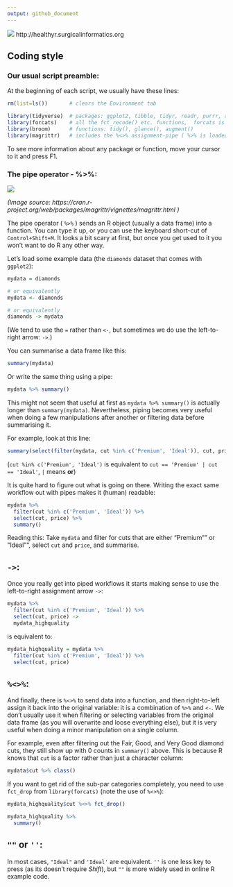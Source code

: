 ```yaml
---
output: github_document
---
```


![](healthyr_logo.jpg)
http://healthyr.surgicalinformatics.org

## Coding style

### Our usual script preamble:
At the beginning of each script, we usually have these lines:

```r
rm(list=ls())       # clears the Environment tab

library(tidyverse)  # packages: ggplot2, tibble, tidyr, readr, purrr, and dplyr 
library(forcats)    # all the fct_recode() etc. functions,  forcats is an anagram for factors
library(broom)      # functions: tidy(), glance(), augment()
library(magrittr)   # includes the %<>% assignment-pipe ( %>% is loaded from dplyr)
```

To see more information about any package or function, move your cursor to it and press F1.

### The pipe operator - %>%:

![](magittr.png)

*(Image source: https://cran.r-project.org/web/packages/magrittr/vignettes/magrittr.html )*

The pipe operator ( `%>%` ) sends an R object (usually a data frame) into a function. You can type it up, or you can use the keyboard short-cut of `Control+Shift+M`. It looks a bit scary at first, but once you get used to it you won't want to do R any other way.


Let's load some example data (the `diamonds` dataset that comes with `ggplot2`):



```r

mydata = diamonds

# or equivalently
mydata <- diamonds

# or equivalently
diamonds -> mydata

```
(We tend to use the `=` rather than `<-`, but sometimes we do use the left-to-right arrow: `->`.)


You can summarise a data frame like this:

```r
summary(mydata)
```

Or write the same thing using a pipe:

```r
mydata %>% summary()
```


This might not seem that useful at first as `mydata %>% summary()` is actually longer than `summary(mydata)`. Nevertheless, piping becomes very useful when doing a few manipulations after another or filtering data before summarising it.

For example, look at this line:
```r
summary(select(filter(mydata, cut %in% c('Premium', 'Ideal')), cut, price))
```
(`cut %in% c('Premium', 'Ideal')` is equivalent to `cut == 'Premium' | cut == 'Ideal'`, `|` means **or**)

It is quite hard to figure out what is going on there. Writing the exact same workflow out with pipes makes it (human) readable:

```r
mydata %>% 
  filter(cut %in% c('Premium', 'Ideal')) %>% 
  select(cut, price) %>% 
  summary()

```
Reading this: Take `mydata` and filter for cuts that are either "Premium"" or "Ideal"", select `cut` and `price`, and summarise.


## `->`: 

Once you really get into piped workflows it starts making sense to use the left-to-right assignment arrow `->`:

```r
mydata %>% 
  filter(cut %in% c('Premium', 'Ideal')) %>% 
  select(cut, price) ->
  mydata_highquality
```

is equivalent to:

```r
mydata_highquality = mydata %>% 
  filter(cut %in% c('Premium', 'Ideal')) %>% 
  select(cut, price)
```

## `%<>%`: 

And finally, there is `%<>%` to send data into a function, and then right-to-left assign it back into the original variable: it is  a combination of `%>%` and `<-`. We don't usually use it when filtering or selecting variables from the original data frame (as you will overwrite and loose everything else), but it is very useful when doing a minor manipulation on a single column.

For example, even after filtering out the Fair, Good, and Very Good diamond cuts, they still show up with 0 counts in `summary()` above. This is because R knows that `cut` is a factor rather than just a character column:

```r
mydata$cut %>% class()
```

If you want to get rid of the sub-par categories completely, you need to use `fct_drop` from `library(forcats)` (note the use of `%<>%`):

```r
mydata_highquality$cut %<>% fct_drop()

mydata_highquality %>% 
  summary()
```


## `""` or `''`:

In most cases, `"Ideal"` and `'Ideal'` are equivalent. `''` is one less key to press (as its doesn't require *Shift*), but `""` is more widely used in online R example code.











